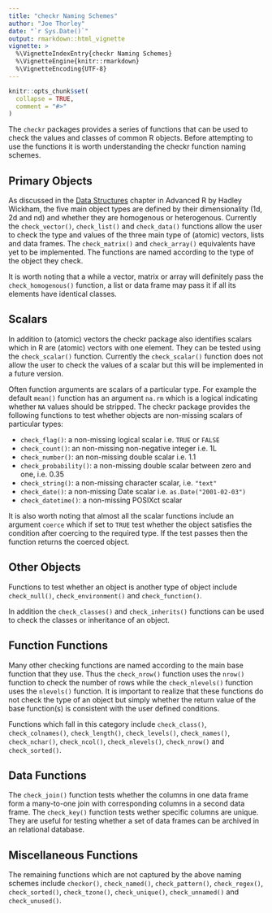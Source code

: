 ```yaml
---
title: "checkr Naming Schemes"
author: "Joe Thorley"
date: "`r Sys.Date()`"
output: rmarkdown::html_vignette
vignette: >
  %\VignetteIndexEntry{checkr Naming Schemes}
  %\VignetteEngine{knitr::rmarkdown}
  %\VignetteEncoding{UTF-8}
---
```


```r
knitr::opts_chunk$set(
  collapse = TRUE,
  comment = "#>"
)
```

The `checkr` packages provides a series of functions that can be used to check the values and classes of common R objects.
Before attempting to use the functions it is worth understanding the checkr function naming schemes.

## Primary Objects

As discussed in the [Data Structures](http://adv-r.had.co.nz/Data-structures.html) chapter in Advanced R by Hadley Wickham, the five main object types are defined by their dimensionality (1d, 2d and nd) and whether they are homogenous or heterogenous.
Currently the `check_vector()`, `check_list()` and `check_data()` functions allow the user to check the type and values of the three main type of (atomic) vectors, lists and data frames.
The `check_matrix()` and `check_array()` equivalents have yet to be implemented.
The functions are named according to the type of the object they check.

It is worth noting that a while a vector, matrix or array will definitely pass the `check_homogenous()` function, a list or data frame may pass it if all its elements have identical classes.

## Scalars

In addition to (atomic) vectors the checkr package also identifies scalars which in R are (atomic) vectors with one element.
They can be tested using the `check_scalar()` function. 
Currently the `check_scalar()` function does not allow the user to check the values of a scalar but this will be implemented in a future version.

Often function arguments are scalars of a particular type. For example the default `mean()` function has an argument `na.rm` which is a logical indicating whether `NA` values should be stripped. The checkr package provides the following functions to test whether objects are non-missing scalars of particular types:

- `check_flag()`: a non-missing logical scalar i.e. `TRUE` or `FALSE`
- `check_count()`: an non-missing non-negative integer i.e. 1L
- `check_number()`: an non-missing double scalar i.e. 1.1
- `check_probability()`: a non-missing double scalar between zero and one, i.e. 0.35
- `check_string()`: a non-missing character scalar, i.e. `"text"`
- `check_date()`: a non-missing Date scalar i.e. `as.Date("2001-02-03")`
- `check_datetime()`: a non-missing POSIXct scalar

It is also worth noting that almost all the scalar functions include an argument `coerce` which if set to `TRUE` test whether the object satisfies the condition after coercing to the required type.
If the test passes then the function returns the coerced object.

## Other Objects

Functions to test whether an object is another type of object include `check_null()`, `check_environment()` and `check_function()`.

In addition the `check_classes()` and `check_inherits()` functions can be used to check the classes or inheritance of an object.

## Function Functions

Many other checking functions are named according to the main base function that they use.
Thus the `check_nrow()` function uses the `nrow()` function to check the number of rows while the `check_nlevels()` function uses the `nlevels()` function.
It is important to realize that these functions do not check the type of an object but simply whether the return value of the base function(s) is consistent with the user defined conditions.

Functions which fall in this category include `check_class()`, `check_colnames()`, `check_length()`, `check_levels()`, `check_names()`, `check_nchar()`, `check_ncol()`, `check_nlevels()`, `check_nrow()` and `check_sorted()`.

## Data Functions

The `check_join()` function tests whether the columns in one data frame form a many-to-one join with corresponding columns in a second data frame.
The `check_key()` function tests wether specific columns are unique.
They are useful for testing whether a set of data frames can be archived in an  relational database.

## Miscellaneous Functions

The remaining functions which are not captured by the above naming schemes include `checkor()`, `check_named()`, `check_pattern()`, `check_regex()`, `check_sorted()`, `check_tzone()`, `check_unique()`, `check_unnamed()` and `check_unused()`.
